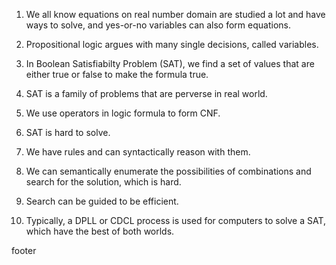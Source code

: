 
1. We all know equations on real number domain are studied a lot and
have ways to solve, and yes-or-no variables can also form equations.

2. Propositional logic argues with many single decisions, called variables.

3. In Boolean Satisfiabilty Problem (SAT), we find a set of values that
are either true or false to make the formula true.

4. SAT is a family of problems that are perverse in real world.

5. We use operators in logic formula to form CNF.

6. SAT is hard to solve.

7. We have rules and can syntactically reason with them.

8. We can semantically enumerate the possibilities of combinations and search for the
solution, which is hard.

9. Search can be guided to be efficient.

10. Typically, a DPLL or CDCL process is used for computers to solve
a SAT, which have the best of both worlds.

<TodoModal>
footer
</TodoModal>